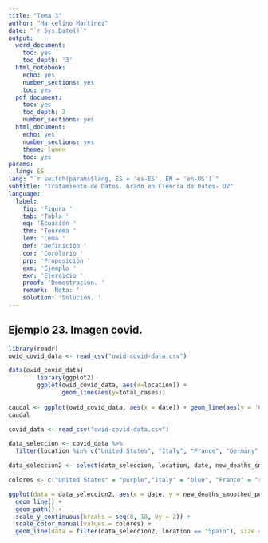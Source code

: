---
title: "Tema 3"
author: "Marcelino Martínez"
date: "`r Sys.Date()`"
output:
  word_document:
    toc: yes
    toc_depth: '3'
  html_notebook:
    echo: yes
    number_sections: yes
    toc: yes
  pdf_document:
    toc: yes
    toc_depth: 3
    number_sections: yes
  html_document:
    echo: yes
    number_sections: yes
    theme: lumen
    toc: yes
params:
  lang: ES
lang: "`r switch(params$lang, ES = 'es-ES', EN = 'en-US')`"
subtitle: "Tratamiento de Datos. Grado en Ciencia de Datos- UV"
language:
  label:
    fig: 'Figura '
    tab: 'Tabla '
    eq: 'Ecuación '
    thm: 'Teorema '
    lem: 'Lema '
    def: 'Definición '
    cor: 'Corolario '
    prp: 'Proposición '
    exm: 'Ejemplo '
    exr: 'Ejercicio '
    proof: 'Demostración. '
    remark: 'Nota: '
    solution: 'Solución. '
---

## Ejemplo 23. Imagen covid.
```{r}
library(readr)
owid_covid_data <- read_csv("owid-covid-data.csv")

data(owid_covid_data)
        library(ggplot2)
        ggplot(owid_covid_data, aes(x=location)) +
               geom_line(aes(y=total_cases))
        
caudal <- ggplot(owid_covid_data, aes(x = date)) + geom_line(aes(y = 'Canada'), color = "red") + geom_line(aes(y = 'Italy'), col = "blue") + labs(title = "Caudales de ambos rios a lo largo del tiempo")
caudal

```

```{r}

covid_data <- read_csv("owid-covid-data.csv")

data_seleccion <- covid_data %>% 
  filter(location %in% c("United States", "Italy", "France", "Germany", "Canada", "Japan", "United Kingdom", "Spain"))

data_seleccion2 <- select(data_seleccion, location, date, new_deaths_smoothed_per_million)

colores <- c("United States" = "purple","Italy" = "blue", "France" = "red", "Germany" = "green", "Canada" = "dark red","Japan" = "dark blue", "United Kingdom" = "pink", "Spain" =  "black")

ggplot(data = data_seleccion2, aes(x = date, y = new_deaths_smoothed_per_million, color = location,, group = location)) + 
  geom_line() + 
  geom_path() + 
  scale_y_continuous(breaks = seq(0, 18, by = 2)) +
  scale_color_manual(values = colores) +
  geom_line(data = filter(data_seleccion2, location == "Spain"), size = 1.5)
  
```


















